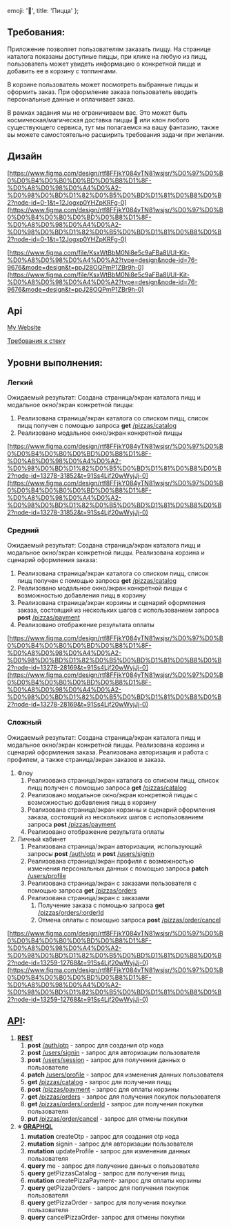 
  emoji: '🍕',
  title: 'Пицца'
};

## Требования:

Приложение позволяет пользователям заказать пиццу. На странице каталога показаны доступные пиццы, при клике на любую из пицц, пользователь может увидеть информацию о конкретной пицце и добавить ее в корзину с топпингами.

В корзине пользователь может посмотреть выбранные пиццы и оформить заказ. При оформление заказа пользователь вводить персональные данные и оплачивает заказ.

В рамках задания мы не ограничиваем вас. Это может быть космическая/магическая доставка пиццы 🍕 или клон любого существующего сервиса, тут мы полагаемся на вашу фантазию, также вы можете самостоятельно расширить требования задачи при желании.

## Дизайн

[https://www.figma.com/design/rtf8FFjkY084yTN81wsjsr/%D0%97%D0%B0%D0%B4%D0%B0%D0%BD%D0%B8%D1%8F-%D0%A8%D0%98%D0%A4%D0%A2-%D0%98%D0%BD%D1%82%D0%B5%D0%BD%D1%81%D0%B8%D0%B2?node-id=0-1&t=12Jogxp0YHZpKRFg-0](https://www.figma.com/design/rtf8FFjkY084yTN81wsjsr/%D0%97%D0%B0%D0%B4%D0%B0%D0%BD%D0%B8%D1%8F-%D0%A8%D0%98%D0%A4%D0%A2-%D0%98%D0%BD%D1%82%D0%B5%D0%BD%D1%81%D0%B8%D0%B2?node-id=0-1&t=12Jogxp0YHZpKRFg-0)

[https://www.figma.com/file/KsxWtBbM0Ni8e5c9aFBa8I/UI-Kit-%D0%A8%D0%98%D0%A4%D0%A2?type=design&node-id=76-9676&mode=design&t=ppJ28OQPmP1ZBr9h-0](https://www.figma.com/file/KsxWtBbM0Ni8e5c9aFBa8I/UI-Kit-%D0%A8%D0%98%D0%A4%D0%A2?type=design&node-id=76-9676&mode=design&t=ppJ28OQPmP1ZBr9h-0)

## Api

[My Website](https://shift-intensive.ru/api)

[Требования к стеку](../%D0%9A%D0%B0%D0%BA%20%D1%80%D0%B0%D0%B1%D0%BE%D1%82%D0%B0%D1%82%D1%8C%2017eec51a3b888124b2f3dcaf67c019a3/%D0%A2%D1%80%D0%B5%D0%B1%D0%BE%D0%B2%D0%B0%D0%BD%D0%B8%D1%8F%20%D0%BA%20%D1%81%D1%82%D0%B5%D0%BA%D1%83%2017eec51a3b88815189a3d0caf2b57dc4.md)

## Уровни выполнения:

### Легкий

Ожидаемый результат: Создана страница/экран каталога пицц и модальное окно/экран конкретной пиццы:

1. Реализована страница/экран каталога со списком пицц, список пицц получен с помощью запроса **get** [/pizzas/catalog](https://shift-intensive.ru/api/rest#/%F0%9F%8D%95%20pizza/PizzaController_getPizzasCatalog)
2. Реализовано модальное окно/экран конкретной пиццы

[https://www.figma.com/design/rtf8FFjkY084yTN81wsjsr/%D0%97%D0%B0%D0%B4%D0%B0%D0%BD%D0%B8%D1%8F-%D0%A8%D0%98%D0%A4%D0%A2-%D0%98%D0%BD%D1%82%D0%B5%D0%BD%D1%81%D0%B8%D0%B2?node-id=13278-31852&t=91Ss4Ljf20wWyjJj-0](https://www.figma.com/design/rtf8FFjkY084yTN81wsjsr/%D0%97%D0%B0%D0%B4%D0%B0%D0%BD%D0%B8%D1%8F-%D0%A8%D0%98%D0%A4%D0%A2-%D0%98%D0%BD%D1%82%D0%B5%D0%BD%D1%81%D0%B8%D0%B2?node-id=13278-31852&t=91Ss4Ljf20wWyjJj-0)

### Средний

Ожидаемый результат: Создана страница/экран каталога пицц и модальное окно/экран конкретной пиццы. Реализована корзина и сценарий оформления заказа:

1. Реализована страница/экран каталога со списком пицц, список пицц получен с помощью запроса **get** [/pizzas/catalog](https://shift-intensive.ru/api/rest#/%F0%9F%8D%95%20pizza/PizzaController_getPizzasCatalog)
2. Реализовано модальное окно/экран конкретной пиццы с возможностью добавления пицц в корзину
3. Реализована страница/экран корзины и сценарий оформления заказа, состоящий из нескольких шагов с использованием запроса **post** [/pizzas/payment](https://shift-intensive.ru/api/rest#/%F0%9F%8D%95%20pizza/PizzaController_createPizzaPayment)
4. Реализовано отображение результата оплаты

[https://www.figma.com/design/rtf8FFjkY084yTN81wsjsr/%D0%97%D0%B0%D0%B4%D0%B0%D0%BD%D0%B8%D1%8F-%D0%A8%D0%98%D0%A4%D0%A2-%D0%98%D0%BD%D1%82%D0%B5%D0%BD%D1%81%D0%B8%D0%B2?node-id=13278-28169&t=91Ss4Ljf20wWyjJj-0](https://www.figma.com/design/rtf8FFjkY084yTN81wsjsr/%D0%97%D0%B0%D0%B4%D0%B0%D0%BD%D0%B8%D1%8F-%D0%A8%D0%98%D0%A4%D0%A2-%D0%98%D0%BD%D1%82%D0%B5%D0%BD%D1%81%D0%B8%D0%B2?node-id=13278-28169&t=91Ss4Ljf20wWyjJj-0)

### Сложный

Ожидаемый результат: Создана страница/экран каталога пицц и модальное окно/экран конкретной пиццы. Реализована корзина и сценарий оформления заказа. Реализована авторизация и работа с профилем, а также страница/экран заказов и заказа.

1. Флоу
   1. Реализована страница/экран каталога со списком пицц, список пицц получен с помощью запроса **get** [/pizzas/catalog](https://shift-intensive.ru/api/rest#/%F0%9F%8D%95%20pizza/PizzaController_getPizzasCatalog)
   2. Реализовано модальное окно/экран конкретной пиццы с возможностью добавления пицц в корзину
   3. Реализована страница/экран корзины и сценарий оформления заказа, состоящий из нескольких шагов с использованием запроса **post** [/pizzas/payment](https://shift-intensive.ru/api/rest#/%F0%9F%8D%95%20pizza/PizzaController_createPizzaPayment)
   4. Реализовано отображение результата оплаты
2. Личный кабинет
   1. Реализована страница/экран авторизации, использующий запросы **post** [/auth/otp](https://shift-intensive.ru/api/rest#/%E2%98%84%EF%B8%8F%20otps/OtpsController_createOtp) и **post** [/users/signin](https://shift-intensive.ru/api/rest#/%F0%9F%92%82%E2%80%8D%E2%99%82%EF%B8%8F%20users/UsersController_signin)
   2. Реализована страница/экран профиля с возможностью изменения персональных данных с помощью запроса **patch** [/users/profile](https://shift-intensive.ru/api/rest#/%F0%9F%92%82%E2%80%8D%E2%99%82%EF%B8%8F%20users/UsersController_updateProfile)
   3. Реализована страница/экран с заказами пользователя с помощью запроса **get** [/pizzas/orders](https://shift-intensive.ru/api/rest#/%F0%9F%8D%95%20pizza/PizzaController_getPizzaOrders)
   4. Реализована страница/экран с заказами
      1. Получение заказа с помощью запроса **get** [/pizzas/orders/:orderId](https://shift-intensive.ru/api/rest#/%F0%9F%8D%95%20pizza/PizzaController_getPizzaOrder)
      2. Отмена оплаты с помощью запроса **post** [/pizzas/order/cancel](https://shift-intensive.ru/api/rest#/%F0%9F%8D%95%20pizza/PizzaController_cancelPizzaOrder)

[https://www.figma.com/design/rtf8FFjkY084yTN81wsjsr/%D0%97%D0%B0%D0%B4%D0%B0%D0%BD%D0%B8%D1%8F-%D0%A8%D0%98%D0%A4%D0%A2-%D0%98%D0%BD%D1%82%D0%B5%D0%BD%D1%81%D0%B8%D0%B2?node-id=13259-12768&t=91Ss4Ljf20wWyjJj-0](https://www.figma.com/design/rtf8FFjkY084yTN81wsjsr/%D0%97%D0%B0%D0%B4%D0%B0%D0%BD%D0%B8%D1%8F-%D0%A8%D0%98%D0%A4%D0%A2-%D0%98%D0%BD%D1%82%D0%B5%D0%BD%D1%81%D0%B8%D0%B2?node-id=13259-12768&t=91Ss4Ljf20wWyjJj-0)

## [API](https://shift-intensive.ru/api):

1. [**REST**](https://shift-intensive.ru/api/rest/)
   1. **post** [/auth/otp](https://shift-intensive.ru/api/rest#/%E2%98%84%EF%B8%8F%20otps/OtpsController_createOtp) - запрос для создания otp кода
   2. **post** [/users/signin](https://shift-intensive.ru/api/rest#/%F0%9F%92%82%E2%80%8D%E2%99%82%EF%B8%8F%20users/UsersController_signin) - запрос для авторизации пользователя
   3. **post** [/users/session](https://shift-intensive.ru/api/rest#/%F0%9F%92%82%E2%80%8D%E2%99%82%EF%B8%8F%20users/UsersController_session) - запрос для получения данных о пользователе
   4. **patch** [/users/profile](https://shift-intensive.ru/api/rest#/%F0%9F%92%82%E2%80%8D%E2%99%82%EF%B8%8F%20users/UsersController_updateProfile) - запрос для изменения данных пользователя
   5. **get** [/pizzas/catalog](https://shift-intensive.ru/api/rest#/%F0%9F%8D%95%20pizza/PizzaController_getPizzasCatalog) - запрос для получения пицц
   6. **post** [/pizzas/payment](https://shift-intensive.ru/api/rest#/%F0%9F%8D%95%20pizza/PizzaController_createPizzaPayment) - запрос для оплаты корзины
   7. **get** [/pizzas/orders](https://shift-intensive.ru/api/rest#/%F0%9F%8D%95%20pizza/PizzaController_getPizzaOrders) - запрос для получения покупок пользователя
   8. **get** [/pizzas/orders/:orderId](https://shift-intensive.ru/api/rest#/%F0%9F%8D%95%20pizza/PizzaController_getPizzaOrder) - запрос для получения покупки пользователя
   9. **put** [/pizzas/order/cancel](https://shift-intensive.ru/api/rest#/%F0%9F%8D%95%20pizza/PizzaController_cancelPizzaOrder) - запрос для отмены покупки
2. **⭐ [GRAPHQL](https://shift-intensive.ru/api/graphql/)**
   1. **mutation** createOtp - запрос для создания otp кода
   2. **mutation** signin - запрос для авторизации пользователя
   3. **mutation** updateProfile - запрос для изменения данных пользователя
   4. **query** me - запрос для получение данных о пользователе
   5. **query** getPizzasCatalog - запрос для получения пицц
   6. **mutation** createPizzaPayment- запрос для оплаты корзины
   7. **query** getPizzaOrders - запрос для получения покупок пользователя
   8. **query** getPizzaOrder - запрос для получения покупки пользователя
   9. **query** cancelPizzaOrder- запрос для отмены покупки
